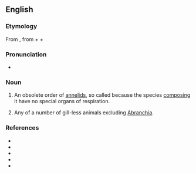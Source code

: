 {{also|Abranchiata}}
==English==


===Etymology===
From {{etyl|NL.|en}}, from {{etyl|grc|en}} {{m|grc|ἀ-||not}} + {{m|grc|βράγχια||gills}} + {{m|la|-ata}}

===Pronunciation===
* {{a|US}} {{IPA|en|/eɪˈbɹæŋ.kiˌɑ.tə/|/eɪˈbɹæŋ.kiˌeɪ.tə/}}

===Noun===
{{en-noun|-}}

# {{lb|en|zoology}} An obsolete order of [[annelid]]s, so called because the species [[composing]] it have no special organs of respiration.
# Any of a number of gill-less animals excluding [[Abranchia]].

===References===
* {{pedia|Abranchia}}
* {{pedia|Annelida}}
* {{specieslite|Annelida}}
* {{R:OneLook}}
* {{R:Century 1911}}